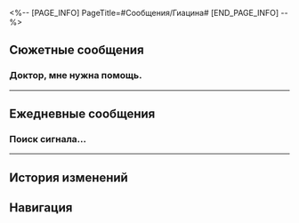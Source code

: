 <%-- [PAGE_INFO]
PageTitle=#Сообщения/Гиацина#
[END_PAGE_INFO] --%>
{{Сообщение Инфобокс
|id          = 1409
|Изображение = Персонаж Гиацина Иконка.png
|Тип         = Персонаж
|Отправитель = Гиацина
|ПодписьСоо  = Сумеречный двор всегда рядом
|Фракция     = Амфореус
}}

==Сюжетные сообщения==
===Доктор, мне нужна помощь.===
{{Сообщения
|условие_получения = 
|текст =
:'''(Первопроходец):''' Доктор, мне нужна помощь.
:'''Гиацина:''' Серебряшка?!
:'''Гиацина:''' Ты не {{MC|ж=ранена|м=ранен}}?
:'''Гиацина:''' Где ты? Я иду к тебе!
:{Выбор} Это по поводу геозавра
::'''(Первопроходец):''' Я в порядке. Это по поводу геозавра.
::'''(Первопроходец):''' Он схватил меня и уснул.
:{Выбор} В мастерской
::'''(Первопроходец):''' Я в порядке.
::'''(Первопроходец):''' Сейчас мы с геозавром в мастерской.
:'''Гиацина:''' Поняла, уже бегу.
:'''Гиацина:''' Жди меня, Серебряшка.
}}
----

==Ежедневные сообщения==
===Поиск сигнала...===
{{Сообщения|текст =
:{{Диалог|Предупреждение}} Поиск сигнала...
:{{Диалог|Предупреждение}} Нестабильное соединение
:'''Гиацина:''' Серебряшка!
:'''Гиацина:''' Дай-ка угадаю: не {{MC|ж=ожидала|м=ожидал}} получить от меня сообщение?
:'''Гиацина:''' [[Файл:Стикер ГПП 22 Гиацина 02.png|80px]]
:'''Гиацина:''' Я знаю, что небеса очень далеко, так что я кое-что подготовила заранее, парочку советов.
:'''Гиацина:''' Если загрустишь - съешь угощение, что я оставила для тебя.
:'''Гиацина:''' (Надеюсь, там ещё что-то осталось!)
:'''Гиацина:''' Если тебе не спится, завари мой чай. Обещаю, ты уснёшь, не досчитав и до пяти облачных овец.
:'''Гиацина:''' Если чувствуешь напряжение - потри свои щёки. Они такие же мягкие, как животик Ики.
:'''Гиацина:''' И последнее: неважно, что происходит, грустить можно, но недолго~
:'''Гиацина:''' Улыбайся почаще, это пойдёт тебе на пользу!
:'''Гиацина:''' ↓Вот так↓
:'''Гиацина:''' [[Файл:Стикер ГПП 22 Гиацина 04.png|80px]]
:'''Гиацина:''' И пусть в новом мире мы встретимся с улыбкой на лице.
:{Выбор} Гиацина, у нас получилось!
::'''(Первопроходец):''' Гиацина, у нас получилось!
::'''(Первопроходец):''' Ты стала небесами для Охемы.
:{Выбор} Когда мы встретимся?
::'''(Первопроходец):''' Когда мы встретимся?
::'''(Первопроходец):''' Как дела у вас с Икой?..
:{{Диалог|Предупреждение}} Ошибка отправки сообщения.
:{{Диалог|Предупреждение}} Пользователь в настоящее время недоступен. Попробуйте позднее.
}}
----

==История изменений==
{{История изменений|3.5}}

==Навигация==
{{Сообщения Навбокс}}